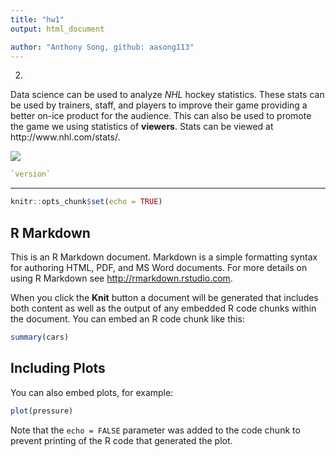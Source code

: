 ```yaml
---
title: "hw1"
output: html_document

author: "Anthony Song, github: aasong113"
---
```


2. 

Data science can be used to analyze *NHL* hockey statistics. These stats can be used by trainers, staff, and players to improve their game providing a better on-ice product for the audience. This can also be used to promote the game we using statistics of **viewers**. Stats can be viewed at http://www.nhl.com/stats/. 

![](https://nhl.bamcontent.com/images/photos/291396408/1024x576/cut.jpeg)

```r
`version`
```

---

```r
knitr::opts_chunk$set(echo = TRUE)
```

## R Markdown

This is an R Markdown document. Markdown is a simple formatting syntax for authoring HTML, PDF, and MS Word documents. For more details on using R Markdown see <http://rmarkdown.rstudio.com>.

When you click the **Knit** button a document will be generated that includes both content as well as the output of any embedded R code chunks within the document. You can embed an R code chunk like this:

```r
summary(cars)
```

## Including Plots

You can also embed plots, for example:

```r
plot(pressure)
```

Note that the `echo = FALSE` parameter was added to the code chunk to prevent printing of the R code that generated the plot.
